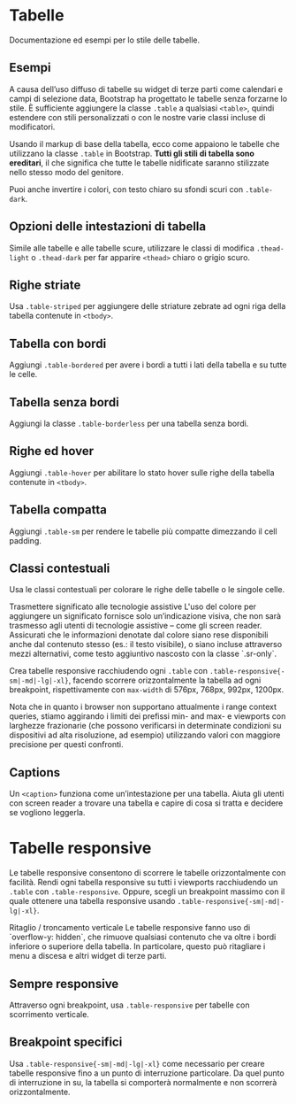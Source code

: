 
<Meta title='Documentazione/Organizzare i contenuti/Tabelle' />

# Tabelle

Documentazione ed esempi per lo stile delle tabelle.

## Esempi

A causa dell’uso diffuso di tabelle su widget di terze parti come calendari e campi di selezione data, Bootstrap ha progettato le tabelle senza forzarne lo stile. È sufficiente aggiungere la classe `.table` a qualsiasi `<table>`, quindi estendere con stili personalizzati o con le nostre varie classi incluse di modificatori.

Usando il markup di base della tabella, ecco come appaiono le tabelle che utilizzano la classe `.table` in Bootstrap. **Tutti gli stili di tabella sono ereditari**, il che significa che tutte le tabelle nidificate saranno stilizzate nello stesso modo del genitore.

<Canvas>
  <Story id='componenti-tables--table-base' />
</Canvas>

Puoi anche invertire i colori, con testo chiaro su sfondi scuri con `.table-dark`.

<Canvas>
  <Story id='componenti-tables--table-dark' />
</Canvas>

## Opzioni delle intestazioni di tabella

Simile alle tabelle e alle tabelle scure, utilizzare le classi di modifica `.thead-light` o `.thead-dark` per far apparire `<thead>` chiaro o grigio scuro.

<Canvas>
  <Story id='componenti-tables--table-thead' />
</Canvas>

## Righe striate

Usa `.table-striped` per aggiungere delle striature zebrate ad ogni riga della tabella contenute in `<tbody>`.

<Canvas>
  <Story id='componenti-tables--table-striped' />
</Canvas>

## Tabella con bordi

Aggiungi `.table-bordered` per avere i bordi a tutti i lati della tabella e su tutte le celle.

<Canvas>
  <Story id='componenti-tables--table-bordered' />
</Canvas>

## Tabella senza bordi

Aggiungi la classe `.table-borderless` per una tabella senza bordi.

<Canvas>
  <Story id='componenti-tables--table-borderless' />
</Canvas>

## Righe ed hover

Aggiungi `.table-hover` per abilitare lo stato hover sulle righe della tabella contenute in `<tbody>`.

<Canvas>
  <Story id='componenti-tables--table-hover' />
</Canvas>

## Tabella compatta

Aggiungi `.table-sm` per rendere le tabelle più compatte dimezzando il cell padding.

<Canvas>
  <Story id='componenti-tables--table-compact' />
</Canvas>

## Classi contestuali

Usa le classi contestuali per colorare le righe delle tabelle o le singole celle.

<Canvas>
  <Story id='componenti-tables--table-contextual' />
</Canvas>

<div className='docs'>
  <Callout color='success'>
    <CalloutTitle>
      Trasmettere significato alle tecnologie assistive
    </CalloutTitle>
    <CalloutText>
      L'uso del colore per aggiungere un significato fornisce solo
      un’indicazione visiva, che non sarà trasmesso agli utenti di tecnologie
      assistive – come gli screen reader. Assicurati che le informazioni
      denotate dal colore siano rese disponibili anche dal contenuto stesso
      (es.: il testo visibile), o siano incluse attraverso mezzi alternativi,
      come testo aggiuntivo nascosto con la classe `.sr-only`.
    </CalloutText>
  </Callout>
</div>

Crea tabelle responsive racchiudendo ogni `.table` con `.table-responsive{-sm|-md|-lg|-xl}`, facendo scorrere orizzontalmente la tabella ad ogni breakpoint, rispettivamente con `max-width` di 576px, 768px, 992px, 1200px.

<div className='docs'>
  <Callout color='primary'>
    <CalloutText>
      Nota che in quanto i browser non supportano attualmente i range context
      queries, stiamo aggirando i limiti dei prefissi min- and max- e viewports
      con larghezze frazionarie (che possono verificarsi in determinate
      condizioni su dispositivi ad alta risoluzione, ad esempio) utilizzando
      valori con maggiore precisione per questi confronti.
    </CalloutText>
  </Callout>
</div>

## Captions

Un `<caption>` funziona come un’intestazione per una tabella. Aiuta gli utenti con screen reader a trovare una tabella e capire di cosa si tratta e decidere se vogliono leggerla.

<Canvas>
  <Story id='componenti-tables--table-captions' />
</Canvas>

# Tabelle responsive

Le tabelle responsive consentono di scorrere le tabelle orizzontalmente con facilità. Rendi ogni tabella responsive su tutti i viewports racchiudendo un `.table` con `.table-responsive`. Oppure, scegli un breakpoint massimo con il quale ottenere una tabella responsive usando `.table-responsive{-sm|-md|-lg|-xl}`.

<div className='docs'>
  <Callout color='primary'>
    <CalloutTitle>Ritaglio / troncamento verticale</CalloutTitle>
    <CalloutText>
      Le tabelle responsive fanno uso di `overflow-y: hidden`, che rimuove
      qualsiasi contenuto che va oltre i bordi inferiore o superiore della
      tabella. In particolare, questo può ritagliare i menu a discesa e altri
      widget di terze parti.
    </CalloutText>
  </Callout>
</div>

## Sempre responsive

Attraverso ogni breakpoint, usa `.table-responsive` per tabelle con scorrimento verticale.

<Canvas>
  <Story id='componenti-tables--table-responsive' />
</Canvas>

## Breakpoint specifici

Usa `.table-responsive{-sm|-md|-lg|-xl}` come necessario per creare tabelle responsive fino a un punto di interruzione particolare. Da quel punto di interruzione in su, la tabella si comporterà normalmente e non scorrerà orizzontalmente.

<Canvas>
  <Story id='componenti-tables--table-breakpoint' />
</Canvas>
